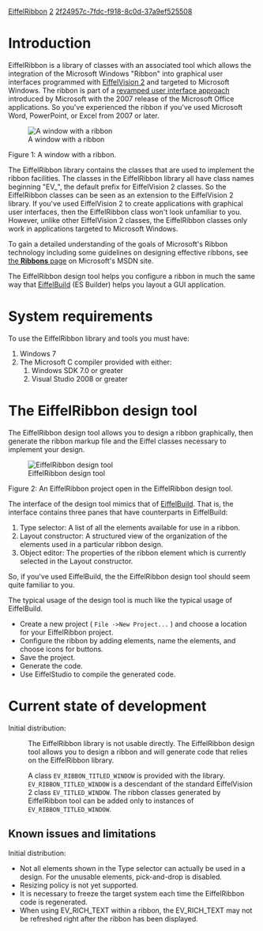 [[Property:title|EiffelRibbon]]
[[Property:weight|2]]
[[Property:uuid|2f24957c-7fdc-f918-8c0d-37a9ef525508]]
{{UnderConstruction}}


=Introduction=

EiffelRibbon is a library of classes with an associated tool which allows the integration of the Microsoft Windows "Ribbon" into graphical user interfaces programmed with [[EiffelVision 2]] and targeted to Microsoft Windows. The ribbon is part of a [http://msdn.microsoft.com/en-us/library/aa338198.aspx#office2007uifordevelopers_detaileddesignofthenewuisystem revamped user interface approach] introduced by Microsoft with the 2007 release of the Microsoft Office applications. So you've experienced the ribbon if you've used Microsoft Word, PowerPoint, or Excel from 2007 or later. 


{{note|''Although EiffelRibbon classes work with EiffelVision 2 which is multi-platform, systems using EiffelRibbon can be targeted only to the Microsoft Windows platform.''}}


[[Image:EiffelRibbon window 01|A window with a ribbon]]

Figure 1: A window with a ribbon.


The EiffelRibbon library contains the classes that are used to implement the ribbon facilities. The classes in the EiffelRibbon library all have class names beginning "EV_", the default prefix for EiffelVision 2 classes. So the EiffelRibbon classes can be seen as an extension to the EiffelVision 2 library. If you've used EiffelVision 2 to create applications with graphical user interfaces, then the EiffelRibbon class won't look unfamiliar to you. However, unlike other EiffelVision 2 classes, the EiffelRibbon classes only work in applications targeted to Microsoft Windows.

To gain a detailed understanding of the goals of Microsoft's Ribbon technology including some guidelines on designing effective ribbons, see [http://msdn.microsoft.com/en-us/library/cc872782.aspx the '''Ribbons''' page] on Microsoft's MSDN site. 

The EiffelRibbon design tool helps you configure a ribbon in much the same way that [[EiffelBuild|EiffelBuild]] (ES Builder) helps you layout a GUI application.

=System requirements=

To use the EiffelRibbon library and tools you must have:

# Windows 7
# The Microsoft C compiler provided with either:
## Windows SDK 7.0 or greater
## Visual Studio 2008 or greater

=The EiffelRibbon design tool=

The EiffelRibbon design tool allows you to design a ribbon graphically, then generate the ribbon markup file and the Eiffel classes necessary to implement your design. 


[[Image:EiffelRibbon design tool 01|EiffelRibbon design tool]]

Figure 2: An EiffelRibbon project open in the EiffelRibbon design tool.


The interface of the design tool mimics that of [[EiffelBuild|EiffelBuild]]. That is, the interface contains three panes that have counterparts in EiffelBuild:

# Type selector: A list of all the elements available for use in a ribbon.
# Layout constructor: A structured view of the organization of the elements used in a particular ribbon design.
# Object editor: The properties of the ribbon element which is currently selected in the Layout constructor.

So, if you've used EiffelBuild, the the EiffelRibbon design tool should seem quite familiar to you. 

The typical usage of the design tool is much like the typical usage of EiffelBuild. 

* Create a new project ( <code lang="text">File ->New Project...</code> ) and choose a location for your EiffelRibbon project.
* Configure the ribbon by adding elements, name the elements, and choose icons for buttons.
* Save the project.
* Generate the code.
* Use EiffelStudio to compile the generated code.


=Current state of development=

Initial distribution:
:The EiffelRibbon library is not usable directly. The EiffelRibbon design tool allows you to design a ribbon and will generate code that relies on the EiffelRibbon library.

:A class <code>EV_RIBBON_TITLED_WINDOW</code> is provided with the library. <code>EV_RIBBON_TITLED_WINDOW</code> is a descendant of the standard EiffelVision 2 class <code>EV_TITLED_WINDOW</code>. The ribbon classes generated by EiffelRibbon tool can be added only to instances of <code>EV_RIBBON_TITLED_WINDOW</code>.

==Known issues and limitations==

Initial distribution:

* Not all elements shown in the Type selector can actually be used in a design. For the unusable elements, pick-and-drop is disabled.
* Resizing policy is not yet supported.
* It is necessary to freeze the target system each time the EiffelRibbon code is regenerated. 
* When using EV_RICH_TEXT within a ribbon, the EV_RICH_TEXT may not be refreshed right after the ribbon has been displayed.






